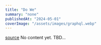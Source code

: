 ```yaml
---
title: "Do We"
summary: "none"
publishedAt: "2024-05-01"
coverImage: "/assets/images/graphql.webp"
---
```


[source](https://hackteam.io/blog/do-need-graphql-now-react-server-components/)
No content yet. TBD...